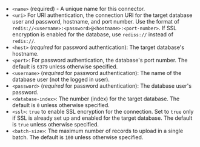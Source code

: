 - `<name>` (required) - A unique name for this connector.
- `<uri>` For URI authentication, the connection URI for the target database user and password, hostname, and port number. Use the format of `redis://<username>:<password>@<hostname>:<port-number>`. If SSL encryption is enabled for the database, use `rediss://` instead of `redis://`.
- `<host>` (_required_ for password authentication): The target database's hostname.
- `<port>`: For password authentication, the database's port number. The default is `6379` unless otherwise specified.
- `<username>` (_required_ for password authentication): The name of the database user (not the logged in user).
- `<password>` (_required_ for password authentication): The database user's password.
- `<database-index>`: The number (index) for the target database. The default is `0` unless otherwise specified.
- `<ssl>`: `true` to enable SSL encryption for the connection. Set to `true` only if SSL is already set up and enabled for the target database. The default is `true` unless otherwise specified.
- `<batch-size>`: The maximum number of records to upload in a single batch. The default is `100` unless otherwise specified.
